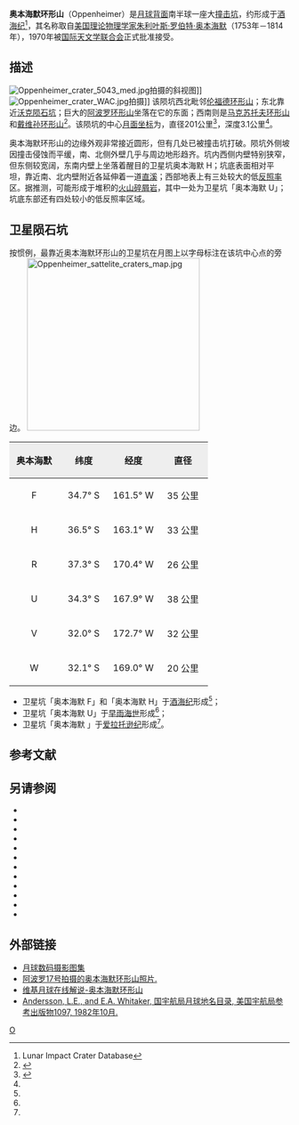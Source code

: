 {{lunar crater data|
 image=Oppenheimer LROC.jpg|
 caption=[[月球勘测轨道飞行器|月球勘测轨道飞行器]]拍摄，图中为奥本海默环形山，左下方是马克苏托夫环形山|
 latitude=35.32|
 N_or_S=S|
 longitude=166.03|
 E_or_W=W|
 diameter=201公里|
 depth=3.1公里|
 colong=170|
 eponym=[[罗伯特·奥本海默|朱·罗伯特·奥本海默]]}}

'''奥本海默环形山'''（Oppenheimer）是[[月球背面|月球背面]]南半球一座大[[撞击坑|撞击坑]]，约形成于[[酒海纪|酒海纪]]<ref name=LICD>Lunar Impact Crater Database</ref>，其名称取自[[美国|美国]][[理论物理学|理论物理学家]][[罗伯特·奥本海默|朱利叶斯·罗伯特·奥本海默]]（1753年－1814年），1970年被[[国际天文学联合会|国际天文学联合会]]正式批准接受。

==描述==
[[Image:Oppenheimer_crater_5043_med.jpg|thumb]]拍摄的斜视图]]
[[Image:Oppenheimer_crater_WAC.jpg|thumb]]拍摄]]
该陨坑西北毗邻[[伦福德环形山|伦福德环形山]]；东北靠近[[沃克陨石坑|沃克陨石坑]]；巨大的[[阿波罗环形山|阿波罗环形山]]坐落在它的东面；西南则是[[马克苏托夫环形山|马克苏托夫环形山]]和[[戴维孙环形山|戴维孙环形山]]<ref>{{Cite web |url=http://planetarynames.wr.usgs.gov/images/Lunar/lac_120_wac.pdf |title=Crater Oppenheimer on LAC-120 map |accessdate=2016-07-16 |archive-date=2016-12-27 |archive-url=https://web.archive.org/web/20161227124517/https://planetarynames.wr.usgs.gov/images/Lunar/lac_120_wac.pdf |dead-url=no }}</ref>。该陨坑的中心[[月面坐标|月面坐标]]为{{Coord|35.32|S|166.03|W|globe:Moon|nogoogle=1|noosm=1}}，直径201公里<ref name="IAU">{{Cite web |url=http://planetarynames.wr.usgs.gov/Feature/4480 |title=Directory of the International Astronomical Union |access-date=2016-07-16 |archive-date=2020-10-16 |archive-url=https://web.archive.org/web/20201016080206/https://planetarynames.wr.usgs.gov/Feature/4480 |dead-url=no }}</ref>，深度3.1公里<ref name="LICD"/>。

奥本海默环形山的边缘外观非常接近圆形，但有几处已被撞击坑打破。陨坑外侧坡因撞击侵蚀而平缓，南、北侧外壁几乎与周边地形趋齐。坑内西侧内壁特别狭窄，但东侧较宽阔，东南内壁上坐落着醒目的卫星坑奥本海默 H；坑底表面相对平坦，靠近南、北内壁附近各延伸着一道[[月溪|直溪]]；西部地表上有三处较大的低[[反照率|反照率]]区。据推测，可能形成于堆积的[[火山碎屑岩|火山碎屑岩]]，其中一处为卫星坑「奥本海默 U」；坑底东部还有四处较小的低反照率区域。

==卫星陨石坑==
按惯例，最靠近奥本海默环形山的卫星坑在月图上以字母标注在该坑中心点的旁边。
[[Image:Oppenheimer_sattelite_craters_map.jpg|310px]]

{| class="wikitable"
!width="25%" style="background:#eeeeee;" |奥本海默 
!width="25%" style="background:#eeeeee;" |纬度
!width="25%" style="background:#eeeeee;" |经度
!width="25%" style="background:#eeeeee;" |直径
|-
|align="center"|F
|align="center"|34.7° S
|align="center"|161.5° W
|align="center"|35 公里
|-
|align="center"|H
|align="center"|36.5° S
|align="center"|163.1° W
|align="center"|33 公里
|-
|align="center"|R
|align="center"|37.3° S
|align="center"|170.4° W
|align="center"|26 公里
|-
|align="center"|U
|align="center"|34.3° S
|align="center"|167.9° W
|align="center"|38 公里
|-
|align="center"|V
|align="center"|32.0° S
|align="center"|172.7° W
|align="center"|32 公里
|-
|align="center"|W
|align="center"|32.1° S
|align="center"|169.0° W
|align="center"|20 公里
|}{{clear}}
* 卫星坑「奥本海默 F」和「奥本海默 H」于[[酒海纪|酒海纪]]形成<ref name="LICD"/>；
* 卫星坑「奥本海默 U」于[[早雨海世|早雨海世]]形成<ref name="LICD"/>；
* 卫星坑「奥本海默 」于[[爱拉托逊纪|爱拉托逊纪]]形成<ref name="LICD"/>。

== 参考文献 ==
{{Reflist}}

==另请参阅==
{{refbegin}}
* {{cite book
  | last1 = Andersson
  | first1 = L. E.
  | last2 = Whitaker
  | first2 = E. A.
  | authorlink2 = Ewen Whitaker
  | date = 1982
  | title = [[NASA|NASA]] Catalogue of Lunar Nomenclature
  | publisher = NASA RP-1097
  | ref = harv
  }}
* {{cite web
  | last = Blue
  | first = Jennifer
  | date = July 25, 2007
  | title = Gazetteer of Planetary Nomenclature
  | publisher = [[United_States_Geological_Survey|USGS]]
  | url = http://planetarynames.wr.usgs.gov/
  | accessdate = 2007-08-05
  | ref = harv
  | archive-date = 2013-02-13
  | archive-url = https://www.webcitation.org/6EOCinkK0?url=http://planetarynames.wr.usgs.gov/
  | dead-url = no
  }}
* {{cite book
  | last1 = Bussey
  | first1 = B.
  | authorlink1 = Ben Bussey
  | last2 = Spudis
  | first2 = P.
  | authorlink2 = Paul Spudis
  | date = 2004
  | title = The Clementine Atlas of the Moon
  | publisher = Cambridge University Press
  | location = New York
  | isbn = 978-0-521-81528-4
  | ref = harv
  }}
* {{cite book
  | last1 = Cocks
  | first1 = Elijah E.
  | last2 = Cocks
  | first2 = Josiah C.
  | date = 1995
  | title = Who's Who on the Moon: A Biographical Dictionary of Lunar Nomenclature
  | url = https://archive.org/details/isbn_9780936389271
  | publisher = Tudor Publishers
  | isbn = 978-0-936389-27-1
  | ref = harv
  }}
* {{cite web
  | last = McDowell
  | first = Jonathan
  | date = July 15, 2007
  | url = http://host.planet4589.org/astro/lunar/
  | title = Lunar Nomenclature
  | publisher = Jonathan's Space Report
  | accessdate = 2007-10-24
  | ref = harv
  | archive-date = 2018-12-25
  | archive-url = https://web.archive.org/web/20181225170156/http://host.planet4589.org/astro/lunar/
  | dead-url = no
  }}
* {{cite journal| last1 = Menzel| first1 = D. H.| last2 = Minnaert| first2 = M.| last3 = Levin| first3 = B.| last4 = Dollfus| first4 = A.| last5 = Bell| first5 = B.| title = Report on Lunar Nomenclature by the Working Group of Commission 17 of the IAU| doi = 10.1007/BF00171763| journal = Space Science Reviews| volume = 12| issue = 2| pages = 136–186| date = 1971| bibcode = 1971SSRv...12..136M| ref = harv}}
* {{cite book
  | first = Patrick
  | last = Moore
  | authorlink = Patrick Moore
  | date = 2001
  | title = On the Moon
  | url = https://archive.org/details/patrickmooreonmo00patr
  | publisher = Sterling Publishing Co.
  | isbn = 978-0-304-35469-6
  | ref = harv
  }}
* {{cite book
  | first = Fred W.
  | last = Price
  | date = 1988
  | title = The Moon Observer's Handbook
  | publisher = Cambridge University Press
  | isbn = 978-0-521-33500-3
  | ref = harv
  }}
* {{cite book
  | last = Rükl
  | first = Antonín
  | authorlink = Antonín Rükl
  | date = 1990
  | title = Atlas of the Moon
  | publisher = Kalmbach Books
  | isbn = 978-0-913135-17-4
  | ref = harv
  }}
* {{cite book
  | last = Webb
  | first = Rev. T. W.
  | authorlink = Thomas William Webb
  | date = 1962
  | title = Celestial Objects for Common Telescopes
  | url = https://archive.org/details/celestialobjects00webb
  | edition = 6th revised
  | publisher = Dover
  | isbn = 978-0-486-20917-3
  | ref = harv
  }}
* {{cite book
  | first = Ewen A.
  | last = Whitaker
  | authorlink = Ewen Whitaker
  | date = 1999
  | title = Mapping and Naming the Moon
  | publisher = Cambridge University Press
  | isbn = 978-0-521-62248-6
  | ref = harv
  }}
* {{cite book
  | first = Peter T.
  | last = Wlasuk
  | date = 2000
  | title = Observing the Moon
  | publisher = Springer
  | isbn = 978-1-85233-193-1
  | ref = harv
 }}
{{refend}}

==外部链接==
*[http://www.lpi.usra.edu/resources/lunar_orbiter/bin/srch_nam.shtml?Oppenheimer%7C0 月球数码摄影图集] {{Wayback|url=http://www.lpi.usra.edu/resources/lunar_orbiter/bin/srch_nam.shtml?Oppenheimer%7C0 |date=20201127013622 }}
*[http://www.lpi.usra.edu/resources/apollo/search/feature/?feature=Oppenheimer 阿波罗17号拍摄的奥本海默环形山照片.] {{Wayback|url=http://www.lpi.usra.edu/resources/apollo/search/feature/?feature=Oppenheimer |date=20201127014224 }}
*[http://the-moon.wikispaces.com/Oppenheimer 维基月球在线解说-奥本海默环形山] {{Wayback|url=http://the-moon.wikispaces.com/Oppenheimer |date=20180531115258 }}
*[http://planet4589.org/astro/lunar/RP-1097.pdf Andersson, L.E., and E.A. Whitaker, 国宇航局月球地名目录, 美国宇航局参考出版物1097, 1982年10月.]{{Wayback|url=http://planet4589.org/astro/lunar/RP-1097.pdf |date=20141006125838 }}

[[Category:月球环形山|O]]
{{月球環形山 (O-Q)}}